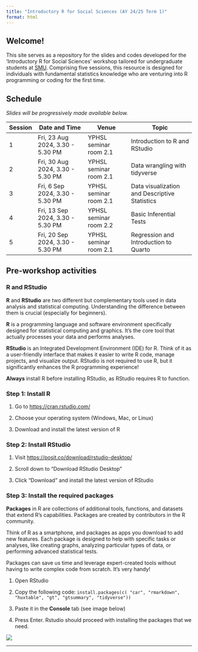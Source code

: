 ```yaml
---
title: "Introductory R for Social Sciences (AY 24/25 Term 1)"
format: html
---
```


## Welcome!

This site serves as a repository for the slides and codes developed for the 'Introductory R for Social Sciences' workshop tailored for undergraduate students at [SMU](https://www.smu.edu.sg/). Comprising five sessions, this resource is designed for individuals with fundamental statistics knowledge who are venturing into R programming or coding for the first time.

## Schedule

*Slides will be progressively made available below.*

::: table-schedule
| Session | Date and Time                    | Venue                  | Topic                                         |
|---------|----------------------------------|------------------------|-----------------------------------------------|
| 1       | Fri, 23 Aug 2024, 3.30 - 5.30 PM | YPHSL seminar room 2.1 | Introduction to R and RStudio                 |
| 2       | Fri, 30 Aug 2024, 3.30 - 5.30 PM | YPHSL seminar room 2.1 | Data wrangling with tidyverse                 |
| 3       | Fri, 6 Sep 2024, 3.30 - 5.30 PM  | YPHSL seminar room 2.1 | Data visualization and Descriptive Statistics |
| 4       | Fri, 13 Sep 2024, 3.30 - 5.30 PM | YPHSL seminar room 2.2 | Basic Inferential Tests                       |
| 5       | Fri, 20 Sep 2024, 3.30 - 5.30 PM | YPHSL seminar room 2.1 | Regression and Introduction to Quarto         |
:::

```{=html5}
<style type="text/css">
    .table-schedule {width: 100%;}
    .table-schedule th:nth-child(1), .table-schedule td:nth-child(1) { width: 8%; }
    .table-schedule th:nth-child(2), .table-schedule td:nth-child(2) { width: 30%; }
    .table-schedule th:nth-child(3), .table-schedule td:nth-child(3) { width: 25%; }
    .table-schedule th:nth-child(4), .table-schedule td:nth-child(4) { width: 35%; }
</style>
```
## Pre-workshop activities

### R and RStudio

**R** and **RStudio** are two different but complementary tools used in data analysis and statistical computing. Understanding the difference between them is crucial (especially for beginners).

**R** is a programming language and software environment specifically designed for statistical computing and graphics. It's the core tool that actually processes your data and performs analyses.

**RStudio** is an Integrated Development Environment (IDE) for R. Think of it as a user-friendly interface that makes it easier to write R code, manage projects, and visualize output. RStudio is not required to use R, but it significantly enhances the R programming experience!

::: callout-important
**Always** install R before installing RStudio, as RStudio requires R to function.
:::

### Step 1: Install R

1.  Go to <https://cran.rstudio.com/>

2.  Choose your operating system (Windows, Mac, or Linux)

3.  Download and install the latest version of R

### **Step 2: Install RStudio**

1.  Visit <https://posit.co/download/rstudio-desktop/>

2.  Scroll down to "Download RStudio Desktop"

3.  Click "Download" and install the latest version of RStudio

### Step 3: Install the required packages

::: callout-note
**Packages** in R are collections of additional tools, functions, and datasets that extend R's capabilities. Packages are created by contributors in the R community.

Think of R as a smartphone, and packages as apps you download to add new features. Each package is designed to help with specific tasks or analyses, like creating graphs, analyzing particular types of data, or performing advanced statistical tests.

Packages can save us time and leverage expert-created tools without having to write complex code from scratch. It's very handy!
:::

1.  Open RStudio

2.  Copy the following code: `install.packages(c( "car", "rmarkdown", "huxtable", "gt", "gtsummary", "tidyverse"))`

3.  Paste it in the **Console** tab (see image below)

4.  Press Enter. Rstudio should proceed with installing the packages that we need.

![](images/install-packages.jpg)

------------------------------------------------------------------------
